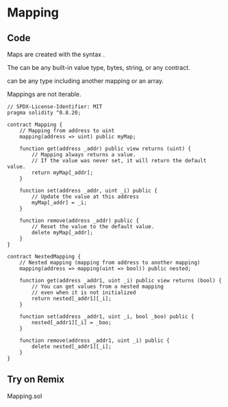
# Mapping

## Code
Maps are created with the syntax <ColoredText text="mapping(keyType => valueType)" color="#e74c3c"/>.

The <ColoredText text="keyType" color="#e74c3c"/> can be any built-in value type, bytes, string, or any contract.

<ColoredText text="valueType" color="#e74c3c"/> can be any type including another mapping or an array.

Mappings are not iterable.

```solidity filename="Mapping.sol" {2} copy
// SPDX-License-Identifier: MIT
pragma solidity ^0.8.20;

contract Mapping {
    // Mapping from address to uint
    mapping(address => uint) public myMap;

    function get(address _addr) public view returns (uint) {
        // Mapping always returns a value.
        // If the value was never set, it will return the default value.
        return myMap[_addr];
    }

    function set(address _addr, uint _i) public {
        // Update the value at this address
        myMap[_addr] = _i;
    }

    function remove(address _addr) public {
        // Reset the value to the default value.
        delete myMap[_addr];
    }
}

contract NestedMapping {
    // Nested mapping (mapping from address to another mapping)
    mapping(address => mapping(uint => bool)) public nested;

    function get(address _addr1, uint _i) public view returns (bool) {
        // You can get values from a nested mapping
        // even when it is not initialized
        return nested[_addr1][_i];
    }

    function set(address _addr1, uint _i, bool _boo) public {
        nested[_addr1][_i] = _boo;
    }

    function remove(address _addr1, uint _i) public {
        delete nested[_addr1][_i];
    }
}
```

## Try on Remix
Mapping.sol